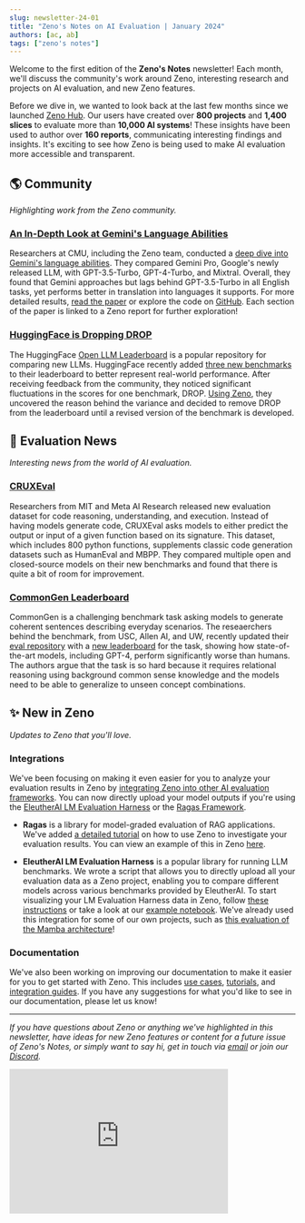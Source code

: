 ```yaml
---
slug: newsletter-24-01
title: "Zeno's Notes on AI Evaluation | January 2024"
authors: [ac, ab]
tags: ["zeno's notes"]
---
```


Welcome to the first edition of the **Zeno's Notes** newsletter!
Each month, we'll discuss the community's work around Zeno, interesting research and projects on AI evaluation, and new Zeno features.

Before we dive in, we wanted to look back at the last few months since we launched [Zeno Hub](https://hub.zenoml.com).
Our users have created over **800 projects** and **1,400 slices** to evaluate more than **10,000 AI systems**!
These insights have been used to author over **160 reports**, communicating interesting findings and insights.
It's exciting to see how Zeno is being used to make AI evaluation more accessible and transparent.

## 🌎 Community

_Highlighting work from the Zeno community._

### [An In-Depth Look at Gemini's Language Abilities](https://arxiv.org/abs/2312.11444)

Researchers at CMU, including the Zeno team, conducted a [deep dive into Gemini's language abilities](https://x.com/gneubig/status/1737108966931673191?s=20).
They compared Gemini Pro, Google's newly released LLM, with GPT-3.5-Turbo, GPT-4-Turbo, and Mixtral.
Overall, they found that Gemini approaches but lags behind GPT-3.5-Turbo in all English tasks, yet performs better in translation into languages it supports.
For more detailed results, [read the paper](https://arxiv.org/abs/2312.11444) or explore the code on [GitHub](https://t.co/S7S9473xtP).
Each section of the paper is linked to a Zeno report for further exploration!

### [HuggingFace is Dropping DROP](https://huggingface.co/blog/leaderboard-drop-dive)

The HuggingFace [Open LLM Leaderboard](https://huggingface.co/spaces/HuggingFaceH4/open_llm_leaderboard) is a popular repository for comparing new LLMs. HuggingFace recently added [three new benchmarks](https://twitter.com/clefourrier/status/1722555555338956840) to their leaderboard to better represent real-world performance.
After receiving feedback from the community, they noticed significant fluctuations in the scores for one benchmark, DROP.
[Using Zeno](https://hub.zenoml.com/report/1255/DROP%20Benchmark%20Exploration), they uncovered the reason behind the variance and decided to remove DROP from the leaderboard until a revised version of the benchmark is developed.

## 📰 Evaluation News

_Interesting news from the world of AI evaluation._

### [CRUXEval](https://crux-eval.github.io/)

Researchers from MIT and Meta AI Research released new evaluation dataset for code reasoning, understanding, and execution.
Instead of having models generate code, CRUXEval asks models to either predict the output or input of a given function based on its signature.
This dataset, which includes 800 python functions, supplements classic code generation datasets such as HumanEval and MBPP.
They compared multiple open and closed-source models on their new benchmarks and found that there is quite a bit of room for improvement.

### [CommonGen Leaderboard](https://inklab.usc.edu/CommonGen/leaderboard.html)

CommonGen is a challenging benchmark task asking models to generate coherent sentences describing everyday scenarios.
The reseaerchers behind the benchmark, from USC, Allen AI, and UW, recently updated their [eval repository](https://github.com/allenai/CommonGen-Eval) with a [new leaderboard](https://inklab.usc.edu/CommonGen/leaderboard.html) for the task, showing how state-of-the-art models, including GPT-4, perform significantly worse than humans.
The authors argue that the task is so hard because it requires relational reasoning using background common sense knowledge and the models need to be able to generalize to unseen concept combinations.

## ✨ New in Zeno

_Updates to Zeno that you'll love._

### Integrations

We've been focusing on making it even easier for you to analyze your evaluation results in Zeno by [integrating Zeno into other AI evaluation frameworks](https://zenoml.com/docs/integrations/).
You can now directly upload your model outputs if you're using the [EleutherAI LM Evaluation Harness](https://github.com/EleutherAI/lm-evaluation-harness) or the [Ragas Framework](https://docs.ragas.io/en/latest/index.html).

- **Ragas** is a library for model-graded evaluation of RAG applications. We've added [a detailed tutorial](https://docs.ragas.io/en/latest/howtos/integrations/zeno.html) on how to use Zeno to investigate your evaluation results. You can view an example of this in Zeno [here](https://hub.zenoml.com/project/b35c83b8-0b22-4b9c-aedb-80964011d7a7/ragas%20FICA%20eval).

- **EleutherAI LM Evaluation Harness** is a popular library for running LLM benchmarks. We wrote a script that allows you to directly upload all your evaluation data as a Zeno project, enabling you to compare different models across various benchmarks provided by EleutherAI. To start visualizing your LM Evaluation Harness data in Zeno, follow [these instructions](https://github.com/EleutherAI/lm-evaluation-harness#visualizing-results) or take a look at our [example notebook](https://github.com/EleutherAI/lm-evaluation-harness/blob/main/examples/visualize-zeno.ipynb). We've already used this integration for some of our own projects, such as [this evaluation of the Mamba architecture](https://hub.zenoml.com/project/ba44d31c-9e02-4330-bdbe-0760dfe85dc4/Mamba%20Eval_hellaswag)!

### Documentation

We've also been working on improving our documentation to make it easier for you to get started with Zeno.
This includes [use cases](http://localhost:3000/docs/examples/), [tutorials](https://zenoml.com/docs/tutorials/), and [integration guides](https://zenoml.com/docs/integrations/).
If you have any suggestions for what you'd like to see in our documentation, please let us know!

---

_If you have questions about Zeno or anything we've highlighted in this newsletter, have ideas for new Zeno features or content for a future issue of Zeno's Notes, or simply want to say hi, get in touch via [email](mailto:hello@zenoml.com) or join our [Discord](https://discord.gg/km62pDKAkE)._

<iframe
  src="https://dashboard.mailerlite.com/forms/754700/109912648489895524/share"
  width="385px"
  height="255px"
  style={{ borderRadius: "4px" }}
  frameborder="0"
  allowfullscreen
></iframe>
